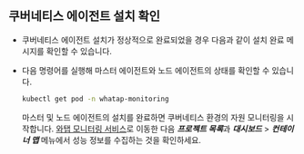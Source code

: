 ## 쿠버네티스 에이전트 설치 확인

* 쿠버네티스 에이전트 설치가 정상적으로 완료되었을 경우 다음과 같이 설치 완료 메시지를 확인할 수 있습니다.

  <ImgLang img='k8s-agent-install-check.png' desc='쿠버네티스 에이전트 설치 확인' /> 

* 다음 명령어를 실행해 마스터 에이전트와 노드 에이전트의 상태를 확인할 수 있습니다.

  ```bash
  kubectl get pod -n whatap-monitoring
  ```

  마스터 및 노드 에이전트의 설치를 완료하면 쿠버네티스 환경의 자원 모니터링을 시작합니다. [와탭 모니터링 서비스](https://service.whatap.io)로 이동한 다음 ***프로젝트 목록***과 ***대시보드*** > ***컨테이너 맵*** 메뉴에서 성능 정보를 수집하는 것을 확인하세요.